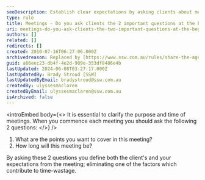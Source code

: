```yaml
---
seoDescription: Establish clear expectations by asking clients about meeting goals and duration at the outset, ensuring a productive and time-efficient discussion.
type: rule
title: Meetings - Do you ask clients the 2 important questions at the beginning of each meeting?
uri: meetings-do-you-ask-clients-the-two-important-questions-at-the-beginning-of-each-meeting
authors: []
related: []
redirects: []
created: 2010-07-16T06:27:06.000Z
archivedreason: Replaced by [https://www.ssw.com.au/rules/share-the-agenda](/rules/share-the-agenda) and [https://www.ssw.com.au/rules/start-and-finish-on-time](/rules/start-and-finish-on-time)
guid: a66eec23-db4f-4e2d-909e-353df8486e4b
lastUpdated: 2024-06-08T03:27:17.000Z
lastUpdatedBy: Brady Stroud [SSW]
lastUpdatedByEmail: bradystroud@ssw.com.au
createdBy: ulyssesmaclaren
createdByEmail: ulyssesmaclaren@ssw.com.au
isArchived: false
---
```


<introEmbed
  body={<>
It is essential to clarify the purpose and time of meetings. When you commence each meeting you should ask the following 2 questions:
  </>}
/>
1. What are the points you want to cover in this meeting?
2. How long will this meeting be?

By asking these 2 questions you define both the client's and your expectations from the meeting; eliminating one of the factors which contribute to time-wastage.
